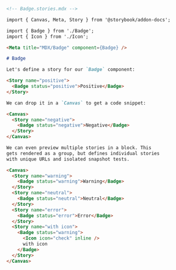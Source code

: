 ```md
<!-- Badge.stories.mdx -->

import { Canvas, Meta, Story } from '@storybook/addon-docs';

import { Badge } from './Badge';
import { Icon } from './Icon';

<Meta title="MDX/Badge" component={Badge} />

# Badge

Let's define a story for our `Badge` component:

<Story name="positive">
  <Badge status="positive">Positive</Badge>
</Story>

We can drop it in a `Canvas` to get a code snippet:

<Canvas>
  <Story name="negative">
    <Badge status="negative">Negative</Badge>
  </Story>
</Canvas>

We can even preview multiple stories in a block. This
gets rendered as a group, but defines individual stories
with unique URLs and isolated snapshot tests.

<Canvas>
  <Story name="warning">
    <Badge status="warning">Warning</Badge>
  </Story>
  <Story name="neutral">
    <Badge status="neutral">Neutral</Badge>
  </Story>
  <Story name="error">
    <Badge status="error">Error</Badge>
  </Story>
  <Story name="with icon">
    <Badge status="warning">
      <Icon icon="check" inline />
      with icon
    </Badge>
  </Story>
</Canvas>
```
